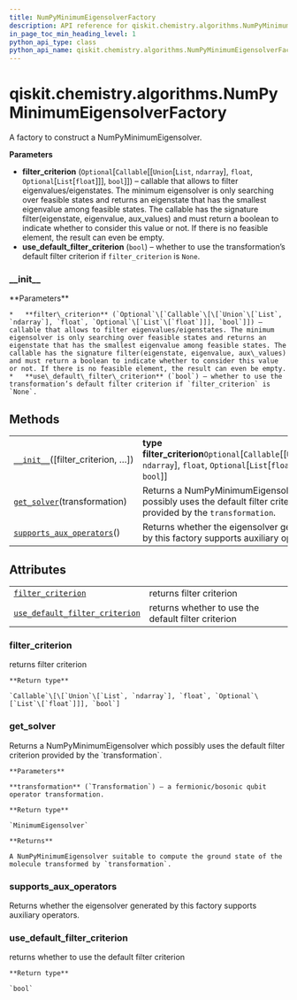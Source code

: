 ```yaml
---
title: NumPyMinimumEigensolverFactory
description: API reference for qiskit.chemistry.algorithms.NumPyMinimumEigensolverFactory
in_page_toc_min_heading_level: 1
python_api_type: class
python_api_name: qiskit.chemistry.algorithms.NumPyMinimumEigensolverFactory
---
```


# qiskit.chemistry.algorithms.NumPyMinimumEigensolverFactory

<Class id="qiskit.chemistry.algorithms.NumPyMinimumEigensolverFactory" isDedicatedPage={true} github="https://github.com/qiskit-community/qiskit-aqua/tree/stable/0.9/qiskit/chemistry/algorithms/ground_state_solvers/minimum_eigensolver_factories/numpy_minimum_eigensolver_factory.py" signature="NumPyMinimumEigensolverFactory(filter_criterion=None, use_default_filter_criterion=False)">
  A factory to construct a NumPyMinimumEigensolver.

  **Parameters**

  *   **filter\_criterion** (`Optional`\[`Callable`\[\[`Union`\[`List`, `ndarray`], `float`, `Optional`\[`List`\[`float`]]], `bool`]]) – callable that allows to filter eigenvalues/eigenstates. The minimum eigensolver is only searching over feasible states and returns an eigenstate that has the smallest eigenvalue among feasible states. The callable has the signature filter(eigenstate, eigenvalue, aux\_values) and must return a boolean to indicate whether to consider this value or not. If there is no feasible element, the result can even be empty.
  *   **use\_default\_filter\_criterion** (`bool`) – whether to use the transformation’s default filter criterion if `filter_criterion` is `None`.

  ### \_\_init\_\_

  <Function id="qiskit.chemistry.algorithms.NumPyMinimumEigensolverFactory.__init__" name="__init__" signature="__init__(filter_criterion=None, use_default_filter_criterion=False)">
    **Parameters**

    *   **filter\_criterion** (`Optional`\[`Callable`\[\[`Union`\[`List`, `ndarray`], `float`, `Optional`\[`List`\[`float`]]], `bool`]]) – callable that allows to filter eigenvalues/eigenstates. The minimum eigensolver is only searching over feasible states and returns an eigenstate that has the smallest eigenvalue among feasible states. The callable has the signature filter(eigenstate, eigenvalue, aux\_values) and must return a boolean to indicate whether to consider this value or not. If there is no feasible element, the result can even be empty.
    *   **use\_default\_filter\_criterion** (`bool`) – whether to use the transformation’s default filter criterion if `filter_criterion` is `None`.
  </Function>

  ## Methods

  |                                                                                                                                                                                                      |                                                                                                                                    |
  | ---------------------------------------------------------------------------------------------------------------------------------------------------------------------------------------------------- | ---------------------------------------------------------------------------------------------------------------------------------- |
  | [`__init__`](#qiskit.chemistry.algorithms.NumPyMinimumEigensolverFactory.__init__ "qiskit.chemistry.algorithms.NumPyMinimumEigensolverFactory.__init__")(\[filter\_criterion, …])                    | **type filter\_criterion**`Optional`\[`Callable`\[\[`Union`\[`List`, `ndarray`], `float`, `Optional`\[`List`\[`float`]]], `bool`]] |
  | [`get_solver`](#qiskit.chemistry.algorithms.NumPyMinimumEigensolverFactory.get_solver "qiskit.chemistry.algorithms.NumPyMinimumEigensolverFactory.get_solver")(transformation)                       | Returns a NumPyMinimumEigensolver which possibly uses the default filter criterion provided by the `transformation`.               |
  | [`supports_aux_operators`](#qiskit.chemistry.algorithms.NumPyMinimumEigensolverFactory.supports_aux_operators "qiskit.chemistry.algorithms.NumPyMinimumEigensolverFactory.supports_aux_operators")() | Returns whether the eigensolver generated by this factory supports auxiliary operators.                                            |

  ## Attributes

  |                                                                                                                                                                                                                      |                                                     |
  | -------------------------------------------------------------------------------------------------------------------------------------------------------------------------------------------------------------------- | --------------------------------------------------- |
  | [`filter_criterion`](#qiskit.chemistry.algorithms.NumPyMinimumEigensolverFactory.filter_criterion "qiskit.chemistry.algorithms.NumPyMinimumEigensolverFactory.filter_criterion")                                     | returns filter criterion                            |
  | [`use_default_filter_criterion`](#qiskit.chemistry.algorithms.NumPyMinimumEigensolverFactory.use_default_filter_criterion "qiskit.chemistry.algorithms.NumPyMinimumEigensolverFactory.use_default_filter_criterion") | returns whether to use the default filter criterion |

  ### filter\_criterion

  <Function id="qiskit.chemistry.algorithms.NumPyMinimumEigensolverFactory.filter_criterion" name="filter_criterion" signature="property filter_criterion">
    returns filter criterion

    **Return type**

    `Callable`\[\[`Union`\[`List`, `ndarray`], `float`, `Optional`\[`List`\[`float`]]], `bool`]
  </Function>

  ### get\_solver

  <Function id="qiskit.chemistry.algorithms.NumPyMinimumEigensolverFactory.get_solver" name="get_solver" signature="get_solver(transformation)">
    Returns a NumPyMinimumEigensolver which possibly uses the default filter criterion provided by the `transformation`.

    **Parameters**

    **transformation** (`Transformation`) – a fermionic/bosonic qubit operator transformation.

    **Return type**

    `MinimumEigensolver`

    **Returns**

    A NumPyMinimumEigensolver suitable to compute the ground state of the molecule transformed by `transformation`.
  </Function>

  ### supports\_aux\_operators

  <Function id="qiskit.chemistry.algorithms.NumPyMinimumEigensolverFactory.supports_aux_operators" name="supports_aux_operators" signature="supports_aux_operators()">
    Returns whether the eigensolver generated by this factory supports auxiliary operators.
  </Function>

  ### use\_default\_filter\_criterion

  <Function id="qiskit.chemistry.algorithms.NumPyMinimumEigensolverFactory.use_default_filter_criterion" name="use_default_filter_criterion" signature="property use_default_filter_criterion">
    returns whether to use the default filter criterion

    **Return type**

    `bool`
  </Function>
</Class>

